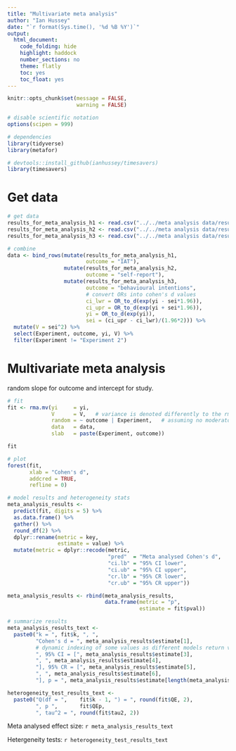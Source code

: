 ```yaml
---
title: "Multivariate meta analysis"
author: "Ian Hussey"
date: "`r format(Sys.time(), '%d %B %Y')`"
output:
  html_document:
    code_folding: hide
    highlight: haddock
    number_sections: no
    theme: flatly
    toc: yes
    toc_float: yes
---
```


```r
knitr::opts_chunk$set(message = FALSE,
                      warning = FALSE)
```

```r

# disable scientific notation
options(scipen = 999) 

# dependencies
library(tidyverse)
library(metafor)

# devtools::install_github(ianhussey/timesavers)
library(timesavers)

```

# Get data

```r

# get data
results_for_meta_analysis_h1 <- read.csv("../../meta analysis data/results_for_meta_analysis_iat.csv")
results_for_meta_analysis_h2 <- read.csv("../../meta analysis data/results_for_meta_analysis_self_report.csv")
results_for_meta_analysis_h3 <- read.csv("../../meta analysis data/results_for_meta_analysis_behavioural_intentions.csv")

# combine
data <- bind_rows(mutate(results_for_meta_analysis_h1,
                         outcome = "IAT"),
                  mutate(results_for_meta_analysis_h2,
                         outcome = "self-report"),
                  mutate(results_for_meta_analysis_h3,
                         outcome = "behavioural intentions",
                         # convert ORs into cohen's d values
                         ci_lwr = OR_to_d(exp(yi - sei*1.96)),
                         ci_upr = OR_to_d(exp(yi + sei*1.96)),
                         yi = OR_to_d(exp(yi)),
                         sei = (ci_upr - ci_lwr)/(1.96*2))) %>%
  mutate(V = sei^2) %>%
  select(Experiment, outcome, yi, V) %>%
  filter(Experiment != "Experiment 2")

```

# Multivariate meta analysis

random slope for outcome and intercept for study.

```r

# fit
fit <- rma.mv(yi     = yi, 
              V      = V,   # variance is denoted differently to the rma() funciton, which uses vi
              random = ~ outcome | Experiment,   # assuming no moderators are being tested, specify a random slope and intercept model that clusters the DVs by their source and the slopes by the DV.
              data   = data,
              slab   = paste(Experiment, outcome))

fit

# plot
forest(fit,
       xlab = "Cohen's d",
       addcred = TRUE,
       refline = 0)

# model results and heterogeneity stats
meta_analysis_results <-
  predict(fit, digits = 5) %>%
  as.data.frame() %>%
  gather() %>%
  round_df(2) %>%
  dplyr::rename(metric = key,
                estimate = value) %>%
  mutate(metric = dplyr::recode(metric,
                                "pred"  = "Meta analysed Cohen's d",
                                "ci.lb" = "95% CI lower",
                                "ci.ub" = "95% CI upper",
                                "cr.lb" = "95% CR lower",
                                "cr.ub" = "95% CR upper"))

meta_analysis_results <- rbind(meta_analysis_results,
                               data.frame(metric = "p",
                                          estimate = fit$pval))

# summarize results
meta_analysis_results_text <- 
  paste0("k = ", fit$k, ", ", 
         "Cohen's d = ", meta_analysis_results$estimate[1],
         # dynamic indexing of some values as different models return variables in different locations, but relative location is reliable
         ", 95% CI = [", meta_analysis_results$estimate[3],  
         ", ", meta_analysis_results$estimate[4], 
         "], 95% CR = [", meta_analysis_results$estimate[5], 
         ", ", meta_analysis_results$estimate[6],
         "], p = ", meta_analysis_results$estimate[length(meta_analysis_results$estimate)])

heterogeneity_test_results_text <- 
  paste0("Q(df = ",    fit$k - 1, ") = ", round(fit$QE, 2), 
         ", p ",       fit$QEp,
         ", tau^2 = ", round(fit$tau2, 2))

```

Meta analysed effect size: `r meta_analysis_results_text`

Hetergeneity tests: `r heterogeneity_test_results_text`

